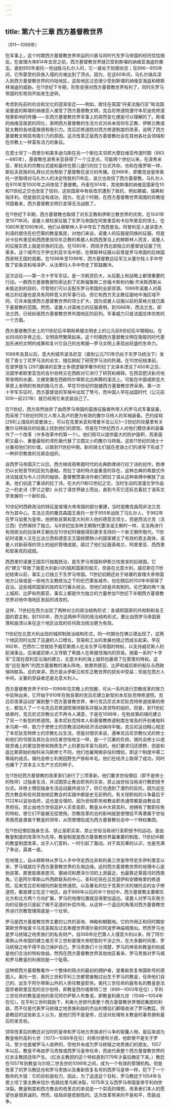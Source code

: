 ```yaml
---
---
---
```

title: 第六十三章 西方基督教世界
---




（911—1099年）

在军事上，这个时期西方基督教世界命运的兴衰与同时代东罗马帝国的经历恰恰相反。在查理大帝814年去世之前，西方基督教世界就已受到斯堪的纳维亚海盗的袭击。直到955年奥托一世战胜马扎尔人时，它一直处于防御状态；在896—955年间，它所蒙受的异族入侵的灾难达到了顶点。因为，在这60年间，马扎尔骑兵深入到西方基督教世界的内陆地区，这些地区过去很少受到斯堪的纳维亚海盗和穆斯林海盗的威胁。在11世纪下半期，形势变得对西方基督教世界有利了，同时东罗马帝国的形势则开始发生逆转。

考虑到先前的社会和文化的逐渐变迁——例如，居住在英国“丹麦法施行区”和法国诺曼底的斯堪的纳维亚人接受了西方基督教文明，克吕尼修道院遵守本尼迪克修道规章影响的传播——东西方基督教世界军事上的突然变化便是可以理解的了。斯堪的纳维亚居民的同化，表明西方基督教的生活方式对尚未信仰东正教、伊斯兰教或犹太教的各地蛮族很有吸引力。克吕尼修道院对西方修道制度的改革，说明了西方基督教文明具有吸引力的原因。这次改革正是西方基督教社会在其他各社会领域和在宗教上一样富有活力的象征。

在君士坦丁—西里尔和美多迪乌斯在另一个斯拉夫邻邦大摩拉维亚传道时期（863—885年），基督教在波希米亚获得了一个立足点。可能两个世纪以来，在波希米亚，斯拉夫的宗教仪式就和最终在那儿盛行的拉丁仪式共存。也和在俄罗斯一样，斯拉夫民族的礼拜仪式也帮助了基督教在波兰的传播。在966年，即撒克逊皇帝奥托一世取得对马扎尔人的决定性胜利11年后，波兰也改信了西方基督教。马扎尔人在970年至1000年之间改信了基督教。丹麦在974年，其他斯堪的纳维亚国家在10和11世纪之交也改变了信仰。这些国家中有些改宗遭到了抵抗，例如挪威、瑞典和匈牙利。但是抵抗没有成功，因为，在这个时期，在西方基督教世界周围的异教徒邻国看来，西方基督教文明已变得无法战胜了。

在11世纪下半期，西方基督教也取得了对东正教和伊斯兰教世界的优势。在1041年至1071年间，诺曼人冒险家征服了东罗马帝国在阿普里亚和卡拉布里亚的领土。在1060年至1090年间，他们从穆斯林人手中夺去了西西里岛。阿普利亚人是讲意大利语的居住在伦巴第的教皇属民，对他们来说，诺曼人的征服是同族的征服。但是对卡拉布里亚和西西里信仰东正教的希腊人和西西里岛上的穆斯林人而言，诺曼人的征服实质上就是异族的压迫。在1085年，西班牙西北部独立的基督徒征服了托莱多。这个城市位于伊北利亚半岛中部，在穆斯林征服以前曾是罗马帝国的后继国西哥特王国的首都。在1098年至1099年，西方基督教远征军又从塞尔柱人手中夺取了安条克和埃泽萨，从法蒂玛人手中夺走了耶路撒冷。

这次远征——第一次十字军东征，是一次耗资巨大，从后勤上和战略上都很重要的行动。一群西方基督教冒险家达到了尼斯福鲁斯二世福卡斯和约翰·齐米斯西斯从未能达到的目的，尽管他们可以支配东罗马帝国的全部资源。1066年诺曼人对英格兰的征服也是具有同样意义的军事行动，但它和西方天主教征服地中海区域不同，它并未能使西方基督教世界的领土扩大，因为诺曼人征服以前的英格兰就已属于基督教的范围。然而，诺曼人对英格兰的征服表明，到1066年，西法兰克，即法兰西，已经跃居西方基督教世界外围地区的前列。军事威力只是法国总体优势的一个方面。

西方基督教历史上的11世纪后半期和希腊文明史上的公元前8世纪后半期相似。在长时间的孕育之后，文明突然繁荣起来。这个时期西方基督教文明在吸取同时代更加先进的文明的成果和复兴它自己的古希腊—罗马文明上表现出旺盛的生命力。

1088年及其以后，意大利城市波洛尼亚（直到公元751年仍处于东罗马统治下）发现了查士丁尼罗马法的全文，随后掀起了研究罗马法的热潮。在10世纪结束前，在波伊提乌 [297]翻译的亚里士多德逻辑学著作的拉丁文译本湮没了450年之后，法国学者欧里亚克的吉尔伯特又在西欧对它进行了研究和阐释。在西亚肥沃新月地带发明的水磨，又被安置在西欧阿尔卑斯北边奔腾的溪流上。可能在中国或欧亚大草原上发明的有效的挽马方法，早在10世纪时就被西方基督教世界采用。第一次十字军东征时，西方基督徒的军械中出现了弩弓，而中国人早在战国时代（公元前506—前221年）就已经用它来武装自己了。

在11世纪，西方突然抛弃了由西罗马帝国的蛮族征服者所带入的罗马式军事装备，而采用了5世纪时阿兰人带入高卢的更为有效的撒尔马特人的军械装备。巴约挂毯 [298]上描绘的诺曼骑士，可以在克里米亚和塔曼半岛公元1—2世纪的坟墓里有关撒尔马特骑兵的绘画上找到他们的原型。但是在11世纪西方人对他们模仿来的装备作了一个改革（许多改革中的第一个）。他们用可以提供最大的防护面积，而表面积又最小、重量最轻的鸢形盾代替了又圆又小的撒尔马特盾。这些11世纪的骑士十分重视他们的价值，以致到11世纪中期，新的骑士们就在老骑士们的诱导下形成了一种非宗教类的兄弟会组织。

自西罗马帝国灭亡以后，西方继续用希腊时代的古典韵律进行拉丁诗的创作，韵律仍以长短音节的区别为基础。而拉丁语的特点是重音的存在，这种古典的希腊式作诗法就成为令人讨厌的枷锁。基督教赞美诗作者们把拉丁语从这种束缚中解放了出来。他们创造了重读的拉丁诗。在大约11和12世纪之交，当时生动的浪漫文学作品之一的史诗《罗兰之歌》从拉丁语世界破土而出，直到今天它还标志着拉丁语系文学发展的一个新阶段。

10世纪时西欧政治的特征是查理大帝帝国的部分重建，当时是撒克森而非法兰克作为其中心。东法兰克的撒克森国王奥托一世于955年战败了马扎尔人，于962年在罗马加冕为皇帝。他把勃艮第和意大利并入他的德意志领土，但是西法兰克（法兰西）仍然保持了独立。与8世纪加洛林王朝取代墨洛温王朝时一样，无法再进行有效统治的加洛林王朝也在10世纪时被能得到更多支持的一个新王朝所取代。11世纪时诺曼人又在比法兰西和德意志王国规模稍小的国家建立了有效的君主政体。诺曼人对新获得的领土的组织管理成就，超过了他们征服英格兰、阿普里亚、西西里和安条克的成就。

西西里的诺曼王国实行独裁统治，是东罗马帝国和伊斯兰哈里发的后继国。它的“建立”导致了南意大利新兴的城邦国家的毁灭，但是在北意大利，威尼斯在11世纪结束以前，事实上已独立于东罗马帝国。11世纪初期还处于继袭的查理大帝帝国地方公侯或是一些地方主教统治之下的伦巴第各城市，也在随后的100年中获得了自治。这些城邦国家的政府实行寡头统治，但他们却是共和制的。伦巴第的两个海上城邦，比萨和热那亚，事实上都是作为独立的力量参加11世纪下半期西方基督教世界对地中海地区发起的进攻的。

这样，11世纪在西方出现了两种对立的政治结构形式：各城邦国家的共和制和各王国的君主制。到1100年，西方这两种不同的政治结构形式，要比自西罗马帝国衰落和崩溃以来在这个地区出现的任何政治统治更为有效。

11世纪在北意大利出现的城邦制政治结构形式，同一时期也在佛兰德出现了。这两个地区同时出现了迅速的人口增长，贸易和工业的发展也随之而成长起来。早在992年，巴西尔二世就给予威尼斯商人在全东罗马帝国的特权，以支持威尼斯人的航海事业。后来威尼斯人又夺取了希腊人在希腊领海内的贸易。随着一系列“十字军”王国在叙利亚沿海的建立，北意大利的海上城邦也赢得了在那里的特权。这些“远在海外”的西方基督教的滩头阵地，依靠热那亚、比萨和威尼斯的船队与西欧保持联系。总的来讲，西方是从伊斯兰和东正教世界的损失中受益；但是在西方人中间，主要的受益者还是北意大利人。

西方基督教世界于910—1099年在宗教上的觉醒，可从一系列进行宗教改革的努力中反映出来，它开始于910年在勃艮第的克吕尼建立新型的本尼狄克特修道院。克吕尼改革运动扩展到整个西方基督教世界，奉行克吕尼式本尼狄克特修道规章的修士，都加入了一个与克吕尼修道院保持联系并服从其领导的组织。但是，到11世纪结束时，克吕尼式宗教仪式不再令人满意，于是在1098年，在勃艮第的锡托建立了另一个新型的修道院。圣本尼狄克特本人和基督教修道制度在埃及的开创者帕科米乌斯一样，致力于使修士的宗教活动和经济活动保持平衡。克吕尼运动精心规定了本尼狄克特修士的宗教礼仪生活。但是对佃农来说，遵奉克吕尼宗教仪式的修士和他们的邻居及其社会对应者世俗地主一样，是一个沉重的负担。锡托会修士以成就灵魂上的更加苦修和物质生产上的更加丰富为目的。他们要求归还原野，但是和底比斯原始的帕科米乌斯修士不同，他们也雇用做杂役的僧侣，即这个制度中第二等级的成员。锡托会修士利用田野生产铁和羊毛。他们在经济上取得了成功，同时也播下了资本主义生产方式的种子。

在11世纪西方基督教的改革家们进行了三项革新。他们要求世俗僧侣（即不是修士的牧师）过独身生活，并试图禁止教会职务的买卖，禁止由世俗当局进行教职授予仪式。非修士僧侣独身生活运动最终成功了，但它也遇到了激烈的反抗，因为这在西方教会和任何其他地区教会的实践中都是史无前例的。有关授职权的斗争最后于1122年以妥协告终，这也是合理的，因为世俗职务和教会职务通常都是由教会显贵担任。禁止由地方世俗监护人买卖圣职，教皇从中大获其利，他拥有了教职任免的特权，使它们不能被无偿使用。宗教改革的总的影响就是使僧侣不再隶属于世俗贵族而是隶属于教皇的领导，从而使僧侣成为西方基督教社会中一个特权集团。

在11世纪僧侣独身生活、禁止圣职买卖、禁止世俗当局进行圣职授予的运动，是由教皇制度的改革作为先导。教皇制度是西方基督教世界最重要的制度。11世纪中期的教皇制度改革，出乎人们意料，一时引起了轰动。对于其后果的认识，也是充满了争议，莫衷一是。

在地理上，自从穆斯林从罗马人手中夺走西北非和利奥三世皇帝夺走东伊利里亚以来，罗马城就位于西方基督教世界的东南边缘。这时西方基督教世界的地理中心是勃艮第，那里距离索恩河、塞纳河和摩泽尔河的上游最近，也最靠近莱茵河的西南角。它是阿尔卑斯山外西欧联系的中心，圣科伦班在吕克瑟伊和安娜格里的修道院，后来克吕尼和锡托的新型修道院，以及著名的位于克莱尔沃的锡托会的女子修道院，都是建立在这个地区。由于966年以后的半个世纪中，西方基督教主要朝东北方和北方两个方向扩展，罗马的地理位置就显得更加遥远。诺曼人对罗马东南方向的征服也只是起了微不足道的补偿作用。从这样一个遥远的角落对西方基督教世界进行宗教管理简直是一个壮举。

罗马是西方基督教世界主要的公共的圣地、神殿和朝觐地。它的作用正和同时期安第斯世界帕查卡马克圣殿及过去希腊世界德尔斐的阿波罗神庙相类似。然而罗马也是罗马统辖之地贵族们的私有财产。自568年伦巴第人入侵意大利以来，除了阿尔卑斯山外帝国的建立者丕平三世和查理大帝短暂的干涉之外，在大多数时间里，罗马统辖之地不得不自己保护自己。罗马贵族们十分清楚，罗马的神圣和教皇的权威是他们合法的特权收益。然而在西方基督教世界其他地区看来，罗马贵族对罗马城和罗马教皇的利用则是一个耻辱。

这种把西方基督教看作一个整体的观点的最初的拥护者，是重新恢复帝国称号的德国人。奥托一世、奥托三世和亨利三世都曾废黜过出生于罗马的教皇，任命他们自己的、出生于阿尔卑斯山外的人担任教皇职务。奥托三世任命的最有名的教皇是法国学者欧里亚克的吉尔伯特，即教皇西尔维斯特二世（999—1003年在位）；亨利三世任命的教皇是他的表兄阿尔萨斯人布鲁诺，即教皇利奥九世（1048—1054年在位）。在亨利三世的鼓励下，利奥九世把代表整个西方基督教世界僧侣集团的利益，而不仅是代表罗马统辖之地贵族利益的杰出的僧侣们都吸收进了罗马教廷。但是教廷的这些新主人认为，是他们而不是皇帝，应该对处理有关教皇的事务拥有最后的发言权。

领导改革后的教廷对当时的皇帝和罗马地方贵族进行斗争的智囊人物，是后来成为教皇格列高利七世（1073—1086年在位）的希尔德布兰德，他即使不是生于罗马，至少也是被罗马人收养的，但他并未成为罗马统辖之地贵族们的朋友。1057年以后，教皇不再由罗马贵族或西罗马皇帝任命，而由代表整个西方基督教世界的红衣主教团选举产生。（红衣主教团的这个特权直到1179年才最后确定下来。）教廷在1057年到教皇乌尔班二世去世的1099年之间，成为一个有效的管理机构。但是改革了的罗马教廷也和罗马贵族以及重新恢复名号的西罗马皇帝一样，犯下了一个致命的大错：它的目标是权力，因此，为了追逐这个目标，罗马教廷于1054年与君士坦丁堡主教米恰尔·色路拉里乌斯决裂，1075年又与西罗马帝国皇帝亨利四世决裂。教皇制度和西方教会的改革总的来说是一个崇高的理想，改革者们本人的愿望也是很真诚的。然而，结局却是悲剧性的。这次改革带来的不是和平，而是战争。